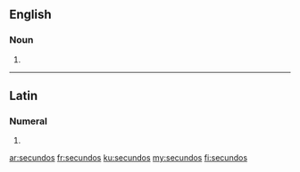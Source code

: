 ==English==

===Noun===
{{head|en|plural}}

# {{plural of|secundo|lang=en|nocat=1}}

----

==Latin==

===Numeral===
{{la-num-form|secundōs}}

# {{inflection of|secundus||acc|m|p|lang=la}}

[[ar:secundos]]
[[fr:secundos]]
[[ku:secundos]]
[[my:secundos]]
[[fi:secundos]]